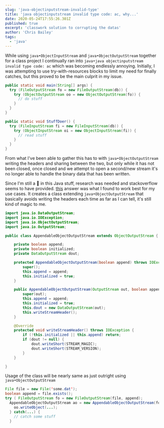 ```yaml
---
slug: 'java-objectinputstream-invalid-type'
title: 'java objectinputstream invalid type code: ac, why...'
date: 2020-05-24T17:55:26.301Z
published: true
excerpt: 'classwork solution to corrupting the datas'
author: 'Chris Bailey'
tags:
  - 'java'
---
```


While using `java•ObjectInputStream` and `java•ObjectOutputStream` together for a class project I continually ran into `java•java objectinputstream invalid type code: ac` which was becoming endlessly annoying. Initially, I was attempting to use try-with-resources blocks to limit my need for finally catches, but this proved to be the main culprit in my issue.

```java
public static void main(String[] args) {
  try (FileOutputStream fo = new FileOutputStream(db)) {
    try (ObjectOutputStream oo = new ObjectOutputStream(fo)) {
      // do stuff
    }
  }
}

public static void StuffDoer() {
  try (FileInputStream fi = new FileInputStream(db)) {
    try (ObjectInputStream oi = new ObjectInputStream(fi)) {
      // read stuff
    }
  }
}
```

From what I've been able to gather this has to with `java•ObjectOutputStream` writing the headers and sharing between the two, but only while it has not been closed, once closed and we attempt to open a second/new stream it's no longer able to handle the binary data that has been written.

Since I'm still a 🐶 in this Java stuff, research was needed and stackoverflow seems to have provided. [this](https://stackoverflow.com/a/57397429) answer was what I found to work best for my use cases. It creates a class extending `java•ObjectOutputStream` that basically avoids writing the headers each time as far as I can tell, it's still kind of magic to me.

```java
import java.io.DataOutputStream;
import java.io.IOException;
import java.io.ObjectOutputStream;
import java.io.OutputStream;

public class AppendableObjectOutputStream extends ObjectOutputStream {

    private boolean append;
    private boolean initialized;
    private DataOutputStream dout;

    protected AppendableObjectOutputStream(boolean append) throws IOException, SecurityException {
        super();
        this.append = append;
        this.initialized = true;
    }

    public AppendableObjectOutputStream(OutputStream out, boolean append) throws IOException {
        super(out);
        this.append = append;
        this.initialized = true;
        this.dout = new DataOutputStream(out);
        this.writeStreamHeader();
    }

    @Override
    protected void writeStreamHeader() throws IOException {
        if (!this.initialized || this.append) return;
        if (dout != null) {
            dout.writeShort(STREAM_MAGIC);
            dout.writeShort(STREAM_VERSION);
        }
    }

}
```

Usage of the class will be nearly same as just outright using `java•ObjectOutputStream`

```java
File file = new File('some.dat');
boolean append = file.exists();
try ( FileOutputStream fo = new FileOutputStream(file, append);
  AppendableObjectOutputStream ao = new AppendableObjectOutputStream(fo, append);) {
    oo.writeObject(...);
  } catch(...) {
    // catch some stuff
  }
```
